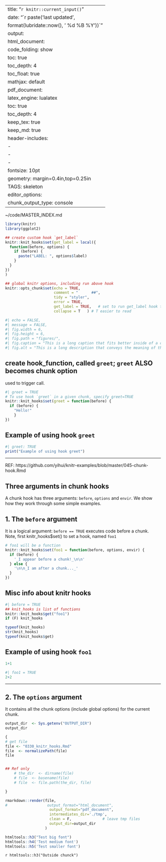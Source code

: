 
---
title: "`r knitr::current_input()`"
date: "`r paste('last updated', 
    format(lubridate::now(), ' %d %B %Y'))`"
output:   
  html_document:  
        code_folding: show
        toc: true 
        toc_depth: 4
        toc_float: true
        mathjax: default
  pdf_document:   
    latex_engine: lualatex  
    toc: true
    toc_depth:  4   
    keep_tex:  true
    keep_md:   true
  header-includes:  
    -  \usepackage{helvet}  
    -  \renewcommand{\familydefault}{\sfdefault}  
    -  \usepackage{ulem}
fontsize: 10pt   
geometry: margin=0.4in,top=0.25in   
TAGS:  skeleton
editor_options: 
  chunk_output_type: console
---
~/code/MASTER_INDEX.md

```r
library(knitr)
library(ggplot2)

## create custom hook `get_label`
knitr::knit_hooks$set(get_label = local({
  function(before, options) {
    if (before) {
      paste("LABEL: ", options$label)
    }
  }
})
)

## global knitr options, including run above hook
knitr::opts_chunk$set(echo = TRUE,
                      comment = "      ##",
                      tidy = "styler",
                      error = TRUE,
                      get_label = TRUE,   # set to run get_label hook to run every chunk 
                      collapse = T   ) # T easier to read

```


<!-- new way to set CHUNK OPTIONS -->

```r
#| echo = FALSE,
#| message = FALSE,
#| fig.width = 6, 
#| fig.height = 6,
#| fig.path = "figures/",
#| fig.caption = "This is a long caption that fits better inside of a code chunk",
#| fig.alt = "This is a long description that conveys the meaning of the visual."
```


## create hook_function, called `greet`; `greet` ALSO becomes chunk option 
used to trigger call.
```r
#| greet = TRUE
# To use hook `greet` in a given chunk, specify greet=TRUE
knitr::knit_hooks$set(greet = function(before) {
  if (before) {
    "Hello!" 
    }
})
```

## Example of using hook `greet`
```r
#| greet: TRUE
print("Example of using hook greet")
```


***

REF:  https://github.com/yihui/knitr-examples/blob/master/045-chunk-hook.Rmd

## Three arguments in chunk hooks

A chunk hook has three arguments: `before`, `options` and `envir`. We show how they work through some simple examples.

## 1. The `before` argument


It is a logical argument: `before == TRUE` executes code before a chunk.
Note, first knitr_hooks$set() to set a hook, named `foo1`

```r
# foo1 will be a function
knitr::knit_hooks$set(foo1 = function(before, options, envir) {
  if (before) {
    '_I appear before a chunk!_\n\n'
  } else {
    '\n\n_I am after a chunk..._'
  }
})

```


## Misc info about knitr hooks
```r
#| before = TRUE
## knit_hooks is list of functions
knitr::knit_hooks$get("foo1")
if (F) knit_hooks

typeof(knit_hooks)
str(knit_hooks)
typeof(knit_hooks$get)
```

## Example of using hook `foo1`

<!-- trigger foo1 -->
```r
1+1
```


```r
#| foo1 = TRUE
2+2
```

***

## 2. The `options` argument

It contains all the chunk options (include global options) for the current chunk.

```r
output_dir  <- Sys.getenv("OUTPUT_DIR")
output_dir

{
# get file
file <- "0330_knitr_hooks.Rmd"
file  <- normalizePath(file)
file


## Ref only
    # the_dir  <- dirname(file)
    # file  <- basename(file)
    # file  <- file.path(the_dir, file)

}

rmarkdown::render(file,
#                  output_format="html_document",
                    output_format="pdf_document",
                    intermediates_dir='./tmp',
                    clean = F,              # leave tmp files
                    output_dir=output_dir
                  )
```

<!-- #### html ONLY (fonts) -->
```r
htmltools::h3("Test big font")
htmltools::h4('Test medium font')
htmltools::h5('Test smaller font')
```
`r htmltools::h3("Outside chunck")`
